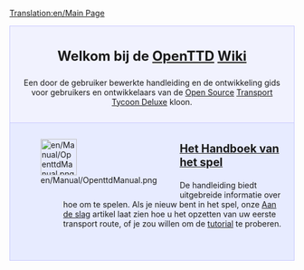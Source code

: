[[Translation:en/Main Page]]
{{en/Translation|origin= en/Main Page
|from  = en
|to    = nl
|Percentage =5
}}

<div style="background-color: #f1f2fe; border: 1px solid #c7c8fe; margin: 0; padding: 1em 1em 1em 1em; text-align:center">
<div style="font-size:1.7em; font-weight:bold"> Welkom bij de <span class="plainlinks">[http://www.openttd.org/ OpenTTD]</span> [https://www.wikipedia.org/wiki/nl:wiki Wiki]</div>
Een door de gebruiker bewerkte handleiding en de ontwikkeling gids voor gebruikers en ontwikkelaars van de [http://www.opensource.org/ Open Source] [[nl/Transport Tycoon Deluxe|Transport Tycoon Deluxe]] kloon.
</div>
<div style="background-color: #E7EBFF; border: 1px solid #c7c8fe; border-top:none; padding: 1em 1em 0em 1em; margin-bottom:2em">
<div style="float:left">[[File:en/Manual/OpenttdManual.png|64px]]</div>
<div style="margin-left:80px; margin-bottom:4em">
<div style="font-size:1.4em; font-weight:bold">[[nl/Manual/Main Page|Het Handboek van het spel]]</div>
De handleiding biedt uitgebreide informatie over hoe om te spelen. Als je nieuw bent in het spel, onze [[nl/Manual/Tutorial/Main Page|Aan de slag]] artikel laat zien hoe u het opzetten van uw eerste transport route, of je zou willen om de [[nl/Manual/Tutorial/Tutorial|tutorial]] te proberen.</div>